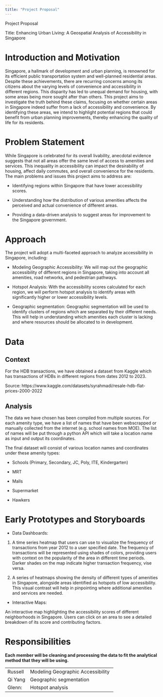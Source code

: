```yaml
---
title: "Project Proposal"
---
```


Project Proposal

Title: Enhancing Urban Living: A Geospatial Analysis of Accessibility in Singapore

# Introduction and Motivation

Singapore, a hallmark of development and urban planning, is renowned for its efficient public transportation system and well-planned residential areas. Despite these achievements, there are recurring concerns among its citizens about the varying levels of convenience and accessibility in different regions. This disparity has led to unequal demand for housing, with some areas being more sought after than others. This project aims to investigate the truth behind these claims, focusing on whether certain areas in Singapore indeed suffer from a lack of accessibility and convenience. By identifying these areas, we intend to highlight potential regions that could benefit from urban planning improvements, thereby enhancing the quality of life for its residents.

# Problem Statement

While Singapore is celebrated for its overall livability, anecdotal evidence suggests that not all areas offer the same level of access to amenities and services. This inequality in accessibility can impact the desirability of housing, affect daily commutes, and overall convenience for the residents. The main problems and issues this project aims to address are:

-   Identifying regions within Singapore that have lower accessibility scores.

-   Understanding how the distribution of various amenities affects the perceived and actual convenience of different areas.

-   Providing a data-driven analysis to suggest areas for improvement to the Singapore government.

# Approach

The project will adopt a multi-faceted approach to analyze accessibility in Singapore, including:

-   Modeling Geographic Accessibility: We will map out the geographic accessibility of different regions in Singapore, taking into account all amenities, road networks, and pedestrian pathways.

<!-- -->

-   Hotspot Analysis: With the accessibility scores calculated for each region, we will perform hotspot analysis to identify areas with significantly higher or lower accessibility levels.

<!-- -->

-   Geographic segmentation: Geographic segmentation will be used to identify clusters of regions which are separated by their different needs. This will help in understanding which amenities each cluster is lacking and where resources should be allocated to in development.  

# Data

## Context 

For the HDB transactions, we have obtained a dataset from Kaggle which has transactions of HDBs in different regions from dates 2012 to 2023. 

Source: https://www.kaggle.com/datasets/syrahmadi/resale-hdb-flat-prices-2000-2022

## Analysis

The data we have chosen has been compiled from multiple sources. For each amenity type, we have a list of names that have been webscrapped or manually collected from the internet (e.g. school names from MOE). The list of names will be put through a python API which will take a location name as input and output its coordinates. 

The final dataset will consist of various location names and coordinates under these amenity types:

-   Schools (Primary, Secondary, JC, Poly, ITE, Kindergarten)

-   MRT

-   Malls

-   Supermarket

-   Hawkers

# Early Prototypes and Storyboards

-   Data Dashboards: 

1.  A time series heatmap that users can use to visualize the frequency of transactions from year 2012 to a user specified date. The frequency of transactions will be represented using shades of colors, providing users with context on the popularity of the area in different time periods. Darker shades on the map indicate higher transaction frequency, vise versa.

<!-- -->

2.  A series of heatmaps showing the density of different types of amenities in Singapore, alongside areas identified as hotspots of low accessibility. This visual contrast will help in pinpointing where additional amenities and services are needed.

-   Interactive Maps: 

An interactive map highlighting the accessibility scores of different neighborhoods in Singapore. Users can click on an area to see a detailed breakdown of its score and contributing factors.

# Responsibilities

**Each member will be cleaning and processing the data to fit the analytical method that they will be using.**

|         |                                    |
|---------|------------------------------------|
| Russell | Modeling Geographic Accessibility  |
| Qi Yang | Geographic segmentation            |
| Glenn:  | Hotspot analysis                   |
